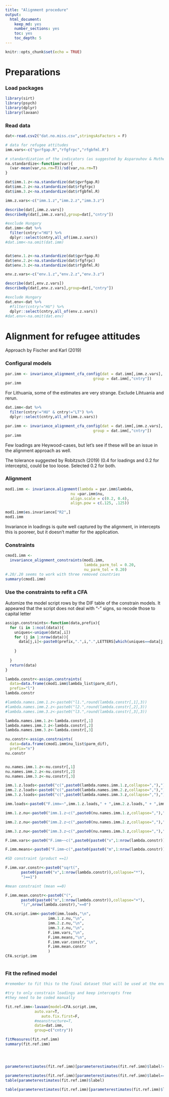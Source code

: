```yaml
---
title: "Alignment procedure"
output: 
  html_document: 
    keep_md: yes
    number_sections: yes
    toc: yes
    toc_depth: 5
---
```


```r
knitr::opts_chunk$set(echo = TRUE)
```

# Preparations

### Load packages

```r
library(sirt)
library(psych)
library(dplyr)
library(lavaan)
```

### Read data

```r
dat<-read.csv2("dat.no.miss.csv",stringsAsFactors = F)

# data for refugee attitudes
imm.vars<-c("gvrfgap.R","rfgfrpc","rfgbfml.R")

# standardization of the indicators (as suggested by Asparouhov & Muthen, 2014)
na.standardize<-function(var){
  (var-mean(var,na.rm=T))/sd(var,na.rm=T)
}

dat$imm.1.z<-na.standardize(dat$gvrfgap.R)
dat$imm.2.z<-na.standardize(dat$rfgfrpc)
dat$imm.3.z<-na.standardize(dat$rfgbfml.R)

imm.z.vars<-c("imm.1.z","imm.2.z","imm.3.z")

describe(dat[,imm.z.vars])
describeBy(dat[,imm.z.vars],group=dat[,"cntry"])

#exclude Hungary
dat.imm<-dat %>%
  filter(cntry!="HU") %>%
  dplyr::select(cntry,all_of(imm.z.vars))
#dat.imm<-na.omit(dat.imm)


dat$env.1.z<-na.standardize(dat$gvrfgap.R)
dat$env.2.z<-na.standardize(dat$rfgfrpc)
dat$env.3.z<-na.standardize(dat$rfgbfml.R)

env.z.vars<-c("env.1.z","env.2.z","env.3.z")

describe(dat[,env.z.vars])
describeBy(dat[,env.z.vars],group=dat[,"cntry"])

#exclude Hungary
dat.env<-dat %>%
  #filter(cntry!="HU") %>%
  dplyr::select(cntry,all_of(env.z.vars))
#dat.env<-na.omit(dat.env)


```


# Alignment for refugee attitudes

Approach by Fischer and Karl (2019)

### Configural models

```r
par.imm <- invariance_alignment_cfa_config(dat = dat.imm[,imm.z.vars],
                                       group = dat.imm[,"cntry"])
par.imm
```

For Lithuania, some of the estimates are very strange. Exclude Lihtuania and rerun.

```r
dat.imm<-dat %>%
  filter(cntry!="HU" & cntry!="LT") %>%
  dplyr::select(cntry,all_of(imm.z.vars))
```

```r
par.imm <- invariance_alignment_cfa_config(dat = dat.imm[,imm.z.vars],
                                       group = dat.imm[,"cntry"])
par.imm
```

Few loadings are Heywood-cases, but let's see if these will be an issue in the alignment approach as well.

The tolerance suggested by Robitzsch (2019) (0.4 for loadings and 0.2 for intercepts), could be too loose. Selected 0.2 for both. 

### Alignment

```r
mod1.imm <- invariance.alignment(lambda = par.imm$lambda,
                             nu =par.imm$nu,
                             align.scale = c(0.2, 0.4),
                             align.pow = c(.125, .125))

mod1.imm$es.invariance["R2",]
mod1.imm
```

Invariance in loadings is quite well captured by the alignment, in intercepts this is pooreer, but it doesn't matter for the application.

### Constraints

```r
cmod1.imm <-
  invariance_alignment_constraints(mod1.imm,
                                   lambda_parm_tol = 0.20,
                                   nu_parm_tol = 0.20) 
#.20/.20 seems to work with three removed countries
summary(cmod1.imm)
```

### Use the constraints to refit a CFA

Automize the model script rows by the DIF table of the constrain models. It appeared that the script does not deal with "-" signs, so recode those to capital letter

```r
assign.constraints<-function(data,prefix){
  for (i in 1:ncol(data)){
    uniques<-unique(data[,i])
    for (j in 1:nrow(data)){
      data[j,i]<-paste0(prefix,".",i,".",LETTERS[which(uniques==data[j,i])])
      
    }
    
  }
  return(data)
}

lambda.constr<-assign.constraints(
  data=data.frame(cmod1.imm$lambda_list$parm_dif),
  prefix="l")
lambda.constr

#lambda.names.imm.1.z<-paste0("l1.",round(lambda.constr[,1],3))
#lambda.names.imm.2.z<-paste0("l2.",round(lambda.constr[,2],3))
#lambda.names.imm.3.z<-paste0("l3.",round(lambda.constr[,3],3))

lambda.names.imm.1.z<-lambda.constr[,1]
lambda.names.imm.2.z<-lambda.constr[,2]
lambda.names.imm.3.z<-lambda.constr[,3]

nu.constr<-assign.constraints(
  data=data.frame(cmod1.imm$nu_list$parm_dif),
  prefix="n")
nu.constr


nu.names.imm.1.z<-nu.constr[,1]
nu.names.imm.2.z<-nu.constr[,2]
nu.names.imm.3.z<-nu.constr[,3]

imm.1.z.loads<-paste0("c(",paste0(lambda.names.imm.1.z,collapse=","),")*imm.1.z")
imm.2.z.loads<-paste0("c(",paste0(lambda.names.imm.2.z,collapse=","),")*imm.2.z")
imm.3.z.loads<-paste0("c(",paste0(lambda.names.imm.3.z,collapse=","),")*imm.3.z")

imm.loads<-paste0("F.imm=~",imm.1.z.loads," + ",imm.2.z.loads," + ",imm.3.z.loads)

imm.1.z.nu<-paste0("imm.1.z~c(",paste0(nu.names.imm.1.z,collapse=","),")*1")

imm.2.z.nu<-paste0("imm.2.z~c(",paste0(nu.names.imm.2.z,collapse=","),")*1")

imm.3.z.nu<-paste0("imm.3.z~c(",paste0(nu.names.imm.3.z,collapse=","),")*1")

F.imm.vars<-paste0("F.imm~~c(",paste0(paste0("v",1:nrow(lambda.constr)),collapse=","),")*F.imm")

F.imm.means<-paste0("F.imm~c(",paste0(paste0("m",1:nrow(lambda.constr)),collapse=","),")*1")

#SD constraint (product ==1)

F.imm.var.constr<-paste0("sqrt(",
       paste0(paste0("v",1:nrow(lambda.constr)),collapse="*"),
       ")==1")

#mean constraint (mean ==0)

F.imm.mean.constr<-paste0("(",
       paste0(paste0("m",1:nrow(lambda.constr)),collapse="+"),
       ")/",nrow(lambda.constr),"==0")

CFA.script.imm<-paste0(imm.loads,"\n",
                   imm.1.z.nu,"\n",
                   imm.2.z.nu,"\n",
                   imm.3.z.nu,"\n",
                   F.imm.vars,"\n",
                   F.imm.means,"\n",
                   F.imm.var.constr,"\n",
                   F.imm.mean.constr
                   )
CFA.script.imm



```

### Fit the refined model

```r
#remember to fit this to the final dataset that will be used at the end for the factor scores

#try to only constrain loadings and keep intercepts free
#they need to be coded manually

fit.ref.imm<-lavaan(model=CFA.script.imm,
             auto.var=T,
                auto.fix.first=F,
             #meanstructure=T,
             data=dat.imm,
             group=c("cntry"))
```

```r

fitMeasures(fit.ref.imm)
summary(fit.ref.imm)




parameterestimates(fit.ref.imm)[parameterestimates(fit.ref.imm)$label!="",]

parameterestimates(fit.ref.imm)[parameterestimates(fit.ref.imm)$label=="",]
table(parameterestimates(fit.ref.imm)$label)

table(parameterestimates(fit.ref.imm)[parameterestimates(fit.ref.imm)$label!="","label"])
```
